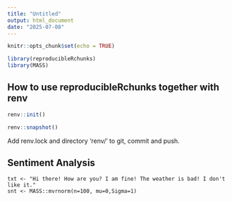 ```yaml
---
title: "Untitled"
output: html_document
date: "2025-07-08"
---
```


```r
knitr::opts_chunk$set(echo = TRUE)

library(reproducibleRchunks)
library(MASS)

```
## How to use reproducibleRchunks together with renv

```r
renv::init()
```

```r
renv::snapshot()
```

Add renv.lock and directory 'renv/' to git, commit and push.

## Sentiment Analysis

```reproducibleR
txt <- "Hi there! How are you? I am fine! The weather is bad! I don't like it."
snt <- MASS::mvrnorm(n=100, mu=0,Sigma=1)
```
